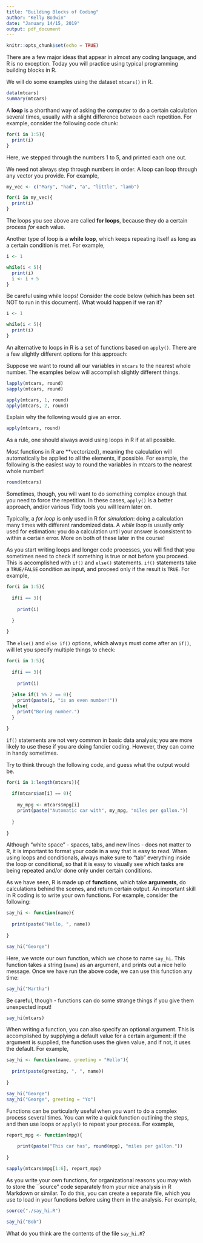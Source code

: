 ```yaml
---
title: "Building Blocks of Coding"
author: "Kelly Bodwin"
date: "January 14/15, 2019"
output: pdf_document
---
```


```r
knitr::opts_chunk$set(echo = TRUE)
```

There are a few major ideas that appear in almost any coding language, and R is no exception.  Today you will practice using typical programming building blocks in R.

We will do some examples using the dataset `mtcars()` in R.

```r
data(mtcars)
summary(mtcars)
```


\section{Loops}

A **loop** is a shorthand way of asking the computer to do a certain calculation several times, usually with a slight difference between each repetition.  For example, consider the following code chunk:

```r
for(i in 1:5){
  print(i)
}
```

Here, we stepped through the numbers 1 to 5, and printed each one out.

We need not always step through numbers in order.  A loop can loop through any vector you provide.  For example,

```r
my_vec <- c("Mary", "had", "a", "little", "lamb")

for(i in my_vec){
  print(i)
}
```

The loops you see above are called **for loops**, because they do a certain process *for* each value.

Another type of loop is a **while loop**, which keeps repeating itself as long as a certain condition is met.  For example,

```r
i <- 1

while(i < 5){
  print(i)
  i <- i + 5
}
```

Be careful using while loops!  Consider the code below (which has been set NOT to run in this document).  What would happen if we ran it?

```r
i <- 1

while(i < 5){
  print(i)
}
```

\subsection{apply}

An alternative to loops in R is a set of functions based on `apply()`.  There are a few slightly different options for this approach:
\begin{itemize}
  \item `lapply()` does a calculation for every element of a list, vector, or matrix, and returns a list as the answer.
  \item `sapply()` does a calculation for every element of a vector or matrix, and returns a vector as the answer.
  \item `apply()` does a calculation for every row (1) or column (2) of a matrix or data frame, and returns a matrix or data frame as the answer
\end{itemize}

Suppose we want to round all our variables in `mtcars` to the nearest whole number.  The examples below will accomplish slightly different things.
  
```r

lapply(mtcars, round)
sapply(mtcars, round)

apply(mtcars, 1, round)
apply(mtcars, 2, round)
```

Explain why the following would give an error.

```r

apply(mtcars, round)

```


\subsection{The role of loops in R}

As a rule, one should always avoid using loops in R if at all possible.

Most functions in R are **vectorized}, meaning the calculation will automatically be applied to all the elements, if possible.  For example, the following is the easiest way to round the variables in mtcars to the nearest whole number!

```r
round(mtcars)
```

Sometimes, though, you will want to do something complex enough that you need to force the repetition.  In these cases, `apply()` is a better approach, and/or various Tidy tools you will learn later on.

Typically, a *for loop* is only used in R for *simulation*: doing a calculation many times with different randomized data.  A *while loop* is usually only used for estimation: you do a calculation until your answer is consistent to within a certain error.  More on both of these later in the course!




\section{Conditionals}

As you start writing loops and longer code processes, you will find that you sometimes need to check if something is true or not before you proceed.  This is accomplished with `if()` and `else()` statements.  `if()` statements take a `TRUE/FALSE` condition as input, and proceed only if the result is `TRUE`.  For example,

```r

for(i in 1:5){
  
  if(i == 3){
    
    print(i)
    
  }

}
```

The `else()` and `else if()` options, which always must come after an `if()`, will let you specify multiple things to check:

```r
for(i in 1:5){
  
  if(i == 3){
    
    print(i)
    
  }else if(i %% 2 == 0){
    print(paste(i, "is an even number!"))
  }else{
    print("Boring number.")
  }

}
```

`if()` statements are not very common in basic data analysis; you are more likely to use these if you are doing fancier coding.  However, they can come in handy sometimes.

Try to think through the following code, and guess what the output would be.

```r
for(i in 1:length(mtcars)){
  
  if(mtcars$am[i] == 0){
    
    my_mpg <- mtcars$mpg[i]
    print(paste("Automatic car with", my_mpg, "miles per gallon."))
    
  }
  
}
```

\subsection{A word about formatting}

Although "white space" - spaces, tabs, and new lines - does not matter to R, it is important to format your code in a way that is easy to read.  When using loops and conditionals, always make sure to "tab" everything inside the loop or conditional, so that it is easy to visually see which tasks are being repeated and/or done only under certain conditions.


\section{Functions}

As we have seen, R is made up of **functions**, which take **arguments**, do calculations behind the scenes, and return certain output.  An important skill in R coding is to write your own functions.  For example, consider the following:

```r
say_hi <- function(name){
  
  print(paste("Hello, ", name))
  
}

say_hi("George")
```

Here, we wrote our own function, which we chose to name `say_hi`.  This function takes a string (`name`) as an argument, and prints out a nice hello message.  Once we have run the above code, we can use this function any time:

```r
say_hi("Martha")
```

Be careful, though - functions can do some strange things if you give them unexpected input! 

```r
say_hi(mtcars)
```

\subsection{Optional arguments}

When writing a function, you can also specify an optional argument.  This is accomplished by supplying a default value for a certain argument: if the argument is supplied, the function uses the given value, and if not, it uses the default.  For example,

```r
say_hi <- function(name, greeting = "Hello"){
  
  print(paste(greeting, ", ", name))
  
}

say_hi("George")
say_hi("George", greeting = "Yo")
```


\subsection{Functions and repetition}

Functions can be particularly useful when you want to do a complex process several times.  You can write a quick function outlining the steps, and then use loops or `apply()` to repeat your process.  For example,

```r

report_mpg <- function(mpg){
    
    print(paste("This car has", round(mpg), "miles per gallon."))
  
}

sapply(mtcars$mpg[1:6], report_mpg)


```

\section{Sourcing scripts}

As you write your own functions, for organizational reasons you may wish to store the ``source" code separately from your nice analysis in R Markdown or similar.  To do this, you can create a separate file, which you use to load in your functions before using them in the analysis.  For example,

```r
source("./say_hi.R")

say_hi("Bob")
```

What do you think are the contents of the file `say_hi.R`?


